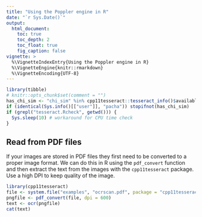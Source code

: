 ```yaml
---
title: "Using the Poppler engine in R"
date: "`r Sys.Date()`"
output:
  html_document:
    toc: true
    toc_depth: 2
    toc_float: true
    fig_caption: false
vignette: >
  %\VignetteIndexEntry{Using the Poppler engine in R}
  %\VignetteEngine{knitr::rmarkdown}
  %\VignetteEncoding{UTF-8}
---
```


```r
library(tibble)
# knitr::opts_chunk$set(comment = "")
has_chi_sim <- "chi_sim" %in% cpp11tesseract::tesseract_info()$available
if (identical(Sys.info()[["user"]], "pacha")) stopifnot(has_chi_sim)
if (grepl("tesseract.Rcheck", getwd())) {
  Sys.sleep(10) # workaround for CPU time check
}
```

## Read from PDF files

If your images are stored in PDF files they first need to be converted to a
proper image format. We can do this in R using the `pdf_convert` function and
then extract the text from the images with the `cpp11tesseract` package. Use a
high DPI to keep quality of the image.

```r
library(cpp11tesseract)
file <- system.file("examples", "ocrscan.pdf", package = "cpp11tesseract")
pngfile <- pdf_convert(file, dpi = 600)
text <- ocr(pngfile)
cat(text)
```
